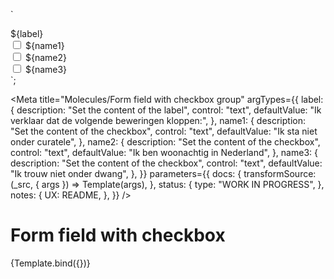 <!--
@license EUPL-1.2
Copyright (c) 2021 Robbert Broersma
-->


<!-- Import component and component styles -->


<!-- Import Docs -->


`<div class="utrecht-form-field-checkbox-group utrecht-form-field-checkbox-group--distanced" role="checkboxgroup" aria-labelledby="id-9e42cd3e">
  <div class="utrecht-form-field-checkbox-group__label" id="id-9e42cd3e">${label}</div>
  <div class="utrecht-form-field-checkbox utrecht-form-field-checkbox--distanced">
    <input type="checkbox" class="utrecht-form-field-checkbox__input utrecht-checkbox" id="id-ce0239e2">
    <label class="utrecht-form-field-checkbox__label utrecht-form-label utrecht-form-label--checkbox" for="id-ce0239e2">${name1}</label>
  </div>
  <div class="utrecht-form-field-checkbox utrecht-form-field-checkbox--distanced">
    <input type="checkbox" class="utrecht-form-field-checkbox__input utrecht-checkbox" id="id-ce0239e3">
    <label class="utrecht-form-field-checkbox__label utrecht-form-label utrecht-form-label--checkbox" for="id-ce0239e3">${name2}</label>
  </div>
    <div class="utrecht-form-field-checkbox utrecht-form-field-checkbox--distanced">
    <input type="checkbox" class="utrecht-form-field-checkbox__input utrecht-checkbox" id="id-ce0239e4">
    <label class="utrecht-form-field-checkbox__label utrecht-form-label utrecht-form-label--checkbox" for="id-ce0239e4">${name3}</label>
  </div>
  </div>`;

<Meta
  title="Molecules/Form field with checkbox group"
  argTypes={{
    label: {
      description: "Set the content of the label",
      control: "text",
      defaultValue: "Ik verklaar dat de volgende beweringen kloppen:",
    },
    name1: {
      description: "Set the content of the checkbox",
      control: "text",
      defaultValue: "Ik sta niet onder curatele",
    },
    name2: {
      description: "Set the content of the checkbox",
      control: "text",
      defaultValue: "Ik ben woonachtig in Nederland",
    },
    name3: {
      description: "Set the content of the checkbox",
      control: "text",
      defaultValue: "Ik trouw niet onder dwang",
    },
  }}
  parameters={{
    docs: {
      transformSource: (_src, { args }) => Template(args),
    },
    status: {
      type: "WORK IN PROGRESS",
    },
    notes: {
      UX: README,
    },
  }}
/>

# Form field with checkbox

<Canvas>
  <Story name="Form field with checkbox">{Template.bind({})}</Story>
</Canvas>

<ArgsTable story="Form field with checkbox" />
